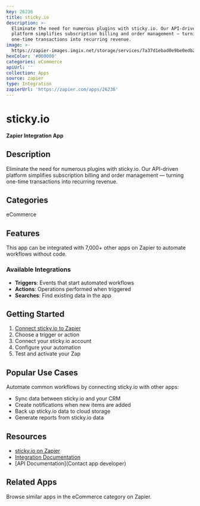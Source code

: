 ```yaml
---
key: 26236
title: sticky.io
description: >-
  Eliminate the need for numerous plugins with sticky.io. Our API-driven
  platform simplifies subscription billing and order management — turning
  one-time transactions into recurring revenue.
image: >-
  https://zapier-images.imgix.net/storage/services/7a37d1ebad0e9be0edb2a24e741b3594.png?auto=format%2Ccompress&ixlib=python-3.0.0&q=50
hexColor: '#000000'
categories: eCommerce
apiUrl: ''
collection: Apps
source: zapier
type: Integration
zapierUrl: 'https://zapier.com/apps/26236'
---
```

# sticky.io

**Zapier Integration App**

## Description

Eliminate the need for numerous plugins with sticky.io. Our API-driven platform simplifies subscription billing and order management — turning one-time transactions into recurring revenue.

## Categories

eCommerce

## Features

This app can be integrated with 7,000+ other apps on Zapier to automate workflows without code.

### Available Integrations

- **Triggers**: Events that start automated workflows
- **Actions**: Operations performed when triggered
- **Searches**: Find existing data in the app

## Getting Started

1. [Connect sticky.io to Zapier](https://zapier.com/apps/26236)
2. Choose a trigger or action
3. Connect your sticky.io account
4. Configure your automation
5. Test and activate your Zap

## Popular Use Cases

Automate common workflows by connecting sticky.io with other apps:

- Sync data between sticky.io and your CRM
- Create notifications when new items are added
- Back up sticky.io data to cloud storage
- Generate reports from sticky.io data

## Resources

- [sticky.io on Zapier](https://zapier.com/apps/26236)
- [Integration Documentation](https://zapier.com/apps/26236/integrations)
- [API Documentation](Contact app developer)

## Related Apps

Browse similar apps in the eCommerce category on Zapier.
